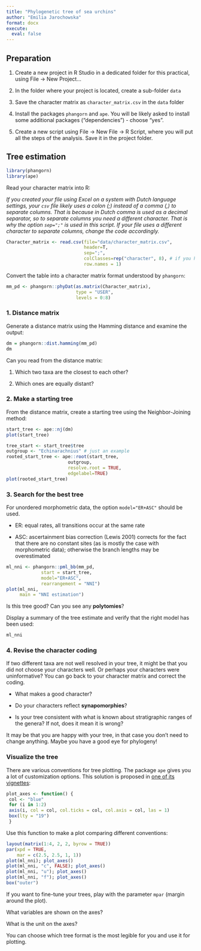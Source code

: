 ```yaml
---
title: "Phylogenetic tree of sea urchins"
author: "Emilia Jarochowska"
format: docx
execute: 
  eval: false
---
```


## Preparation

1. Create a new project in R Studio in a dedicated folder for this practical, using File -> New Project...

2. In the folder where your project is located, create a sub-folder `data`

3. Save the character matrix as `character_matrix.csv` in the `data` folder

4. Install the packages `phangorn` and `ape`. You will be likely asked to install some additional packages ("dependencies") - choose "yes".

5. Create a new script using File -> New File -> R Script, where you will put all the steps of the analysis. Save it in the project folder.

## Tree estimation

```r
library(phangorn)
library(ape)
```

Read your character matrix into R:

*If you created your file using Excel on a system with Dutch language settings, your `csv` file likely uses a colon (;) instead of a comma (,) to separate columns. That is because in Dutch comma is used as a decimal separator, so to separate columns you need a different character. That is why the option `sep=";"` is used in this script. If your file uses a different character to separate columns, change the code accordingly.*

```r
Character_matrix <- read.csv(file="data/character_matrix.csv", 
                             header=T, 
                             sep=";", 
                             colClasses=rep("character", 8), # if you have 8 characters
                             row.names = 1) 
```

Convert the table into a character matrix format understood by `phangorn`:

```r
mm_pd <- phangorn::phyDat(as.matrix(Character_matrix), 
                          type = "USER", 
                          levels = 0:8)
```

### 1. Distance matrix

Generate a distance matrix using the Hamming distance and examine the output:

```r
dm = phangorn::dist.hamming(mm_pd)
dm
```

Can you read from the distance matrix:

1. Which two taxa are the closest to each other?

2. Which ones are equally distant?

### 2. Make a starting tree

From the distance matrix, create a starting tree using the Neighbor-Joining method:

```r
start_tree <- ape::nj(dm)
plot(start_tree)
```


```r
tree_start <- start_tree$tree
outgroup <- "Echinarachnius" # just an example
rooted_start_tree <- ape::root(start_tree, 
                       outgroup, 
                       resolve.root = TRUE,
                       edgelabel=TRUE)
plot(rooted_start_tree) 
```

### 3. Search for the best tree

For unordered morphometric data, the option `model="ER+ASC"` should be used.

- ER: equal rates, all transitions occur at the same rate

- ASC: ascertainment bias correction (Lewis 2001) corrects for the fact that there are no constant sites (as is mostly the case with morphometric data); otherwise the branch lengths may be overestimated

```r
ml_nni <- phangorn::pml_bb(mm_pd,
             start = start_tree,
             model="ER+ASC", 
             rearrangement = "NNI")
plot(ml_nni,
     main = "NNI estimation")
```

Is this tree good? Can you see any **polytomies**?

Display a summary of the tree estimate and verify that the right model has been used:

```r
ml_nni
```
### 4. Revise the character coding

If two different taxa are not well resolved in your tree, it might be that you did not choose your characters well. Or perhaps your characters were uninformative? You can go back to your character matrix and correct the coding. 

- What makes a good character? 

- Do your characters reflect **synapomorphies**? 

- Is your tree consistent with what is known about stratigraphic ranges of the genera? If not, does it mean it is wrong?

It may be that you are happy with your tree, in that case you don't need to change anything. Maybe you have a good eye for phylogeny!

### Visualize the tree

There are various conventions for tree plotting. The package `ape` gives you a lot of customization options. This solution is proposed in [one of its vignettes](https://cran.r-project.org/web/packages/ape/vignettes/DrawingPhylogenies.pdf):

```r
plot_axes <- function() {
 col <- "blue"
 for (i in 1:2)
 axis(i, col = col, col.ticks = col, col.axis = col, las = 1)
 box(lty = "19")
 }
```

Use this function to make a plot comparing different conventions:

```r
layout(matrix(1:4, 2, 2, byrow = TRUE))
par(xpd = TRUE,
    mar = c(2.5, 2.5, 1, 1))
plot(ml_nni); plot_axes()
plot(ml_nni, "c", FALSE); plot_axes()
plot(ml_nni, "u"); plot_axes()
plot(ml_nni, "f"); plot_axes()
box("outer")
```

If you want to fine-tune your trees, play with the parameter `mpar` (margin around the plot).

What variables are shown on the axes? 

What is the unit on the axes?

You can choose which tree format is the most legible for you and use it for plotting.